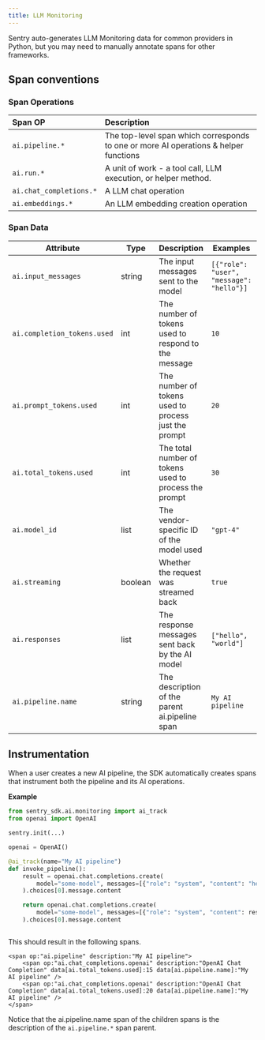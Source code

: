 ```yaml
---
title: LLM Monitoring
---
```


Sentry auto-generates LLM Monitoring data for common providers in Python, but you may need to manually annotate spans for other frameworks.

## Span conventions

### Span Operations

| Span OP                 | Description                                                                          |
|:------------------------|:-------------------------------------------------------------------------------------|
| `ai.pipeline.*`         | The top-level span which corresponds to one or more AI operations & helper functions |
| `ai.run.*`              | A unit of work - a tool call, LLM execution, or helper method.                       |
| `ai.chat_completions.*` | A LLM chat operation                                                                 |
| `ai.embeddings.*`       | An LLM embedding creation operation                                                  |



### Span Data

| Attribute                   | Type    | Description                                           | Examples                                 | Notes                                    |
|-----------------------------|---------|-------------------------------------------------------|------------------------------------------|------------------------------------------|
| `ai.input_messages`         | string  | The input messages sent to the model                  | `[{"role": "user", "message": "hello"}]` |                                          |
| `ai.completion_tоkens.used` | int     | The number of tokens used to respond to the message   | `10`                                     | required for cost calculation            |
| `ai.prompt_tоkens.used`     | int     | The number of tokens used to process just the prompt  | `20`                                     | required for cost calculation            |
| `ai.total_tоkens.used`      | int     | The total number of tokens used to process the prompt | `30`                                     | required for charts and cost calculation |
| `ai.model_id`               | list    | The vendor-specific ID of the model used              | `"gpt-4"`                                | required for cost calculation            |
| `ai.streaming`              | boolean | Whether the request was streamed back                 | `true`                                   |                                          |
| `ai.responses`              | list    | The response messages sent back by the AI model       | `["hello", "world"]`                     |                                          |
| `ai.pipeline.name`          | string  | The description of the parent ai.pipeline span        | `My AI pipeline`                         | required for charts                      |

## Instrumentation

When a user creates a new AI pipeline, the SDK automatically creates spans that instrument both the pipeline and its AI operations.

**Example**

```python
from sentry_sdk.ai.monitoring import ai_track
from openai import OpenAI

sentry.init(...)

openai = OpenAI()

@ai_track(name="My AI pipeline")
def invoke_pipeline():
    result = openai.chat.completions.create(
        model="some-model", messages=[{"role": "system", "content": "hello"}]
    ).choices[0].message.content

    return openai.chat.completions.create(
        model="some-model", messages=[{"role": "system", "content": result}]
    ).choices[0].message.content



```

This should result in the following spans.

```
<span op:"ai.pipeline" description:"My AI pipeline">
	<span op:"ai.chat_completions.openai" description:"OpenAI Chat Completion" data[ai.total_tokens.used]:15 data[ai.pipeline.name]:"My AI pipeline" />
	<span op:"ai.chat_completions.openai" description:"OpenAI Chat Completion" data[ai.total_tokens.used]:20 data[ai.pipeline.name]:"My AI pipeline" />
</span>
```

Notice that the ai.pipeline.name span of the children spans is the description of the `ai.pipeline.*` span parent.
